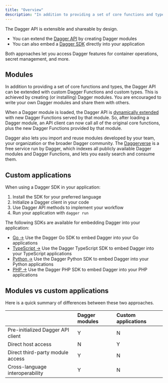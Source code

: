 ```yaml
---
title: "Overview"
description: "In addition to providing a set of core functions and types, the Dagger API can also be extended with custom Dagger Functions and custom types."
---
```


The Dagger API is extensible and shareable by design.

- You can extend the [Dagger API](../getting-started/api.mdx) by creating Dagger modules
- You can also embed a [Dagger SDK](../extending/clients-sdk.mdx) directly into your application

Both approaches let you access Dagger features for container operations, secret management, and more.

## Modules

In addition to providing a set of core functions and types, the Dagger API can be extended with custom Dagger Functions and custom types. This is achieved by creating (or installing) Dagger modules. You are encouraged to write your own Dagger modules and share them with others.

When a Dagger module is loaded, the Dagger API is [dynamically extended](../reference/api/internals.mdx#dynamic-api-extension) with new Dagger Functions served by that module. So, after loading a Dagger module, an API client can now call all of the original core functions, plus the new Dagger Functions provided by that module.

Dagger also lets you import and reuse modules developed by your team, your organization or the broader Dagger community. The [Daggerverse](https://daggerverse.dev) is a free service run by Dagger, which indexes all publicly available Dagger modules and Dagger Functions, and lets you easily search and consume them.

## Custom applications

When using a Dagger SDK in your application:

1. Install the SDK for your preferred language
2. Initialize a Dagger client in your code
3. Use Dagger API methods to implement your workflow
4. Run your application with `dagger run`

The following SDKs are available for embedding Dagger into your application:

- [Go →](./custom-applications/go.mdx) Use the Dagger Go SDK to embed Dagger into your Go applications
- [TypeScript →](./custom-applications/typescript.mdx) Use the Dagger TypeScript SDK to embed Dagger into your TypeScript applications
- [Python →](./custom-applications/python.mdx) Use the Dagger Python SDK to embed Dagger into your Python applications
- [PHP →](./custom-applications/php.mdx) Use the Dagger PHP SDK to embed Dagger into your PHP applications

## Modules vs custom applications

Here is a quick summary of differences between these two approaches.

|  | Dagger modules | Custom applications |
|:---|:---|:---|
| Pre-initialized Dagger API client | Y | N |
| Direct host access | N | Y |
| Direct third-party module access | Y | N |
| Cross-language interoperability | Y | N |
